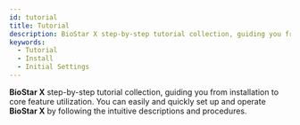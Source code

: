 ```yaml
---
id: tutorial
title: Tutorial
description: BioStar X step-by-step tutorial collection, guiding you from installation to core feature utilization.
keywords:
  - Tutorial
  - Install
  - Initial Settings
---
```


**BioStar X** step-by-step tutorial collection, guiding you from installation to core feature utilization. You can easily and quickly set up and operate **BioStar X** by following the intuitive descriptions and procedures.

<DocCardList />
